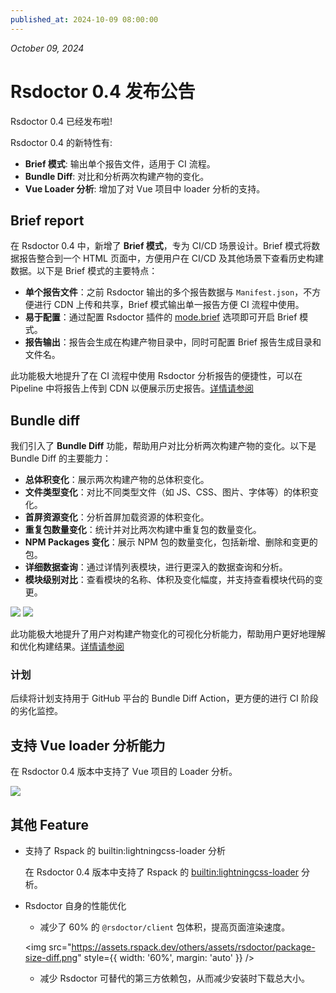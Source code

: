 ```yaml
---
published_at: 2024-10-09 08:00:00
---
```


_October 09, 2024_

# Rsdoctor 0.4 发布公告

Rsdoctor 0.4 已经发布啦!

Rsdoctor 0.4 的新特性有:

- **Brief 模式**: 输出单个报告文件，适用于 CI 流程。
- **Bundle Diff**: 对比和分析两次构建产物的变化。
- **Vue Loader 分析**: 增加了对 Vue 项目中 loader 分析的支持。

## Brief report

在 Rsdoctor 0.4 中，新增了 **Brief 模式**，专为 CI/CD 场景设计。Brief 模式将数据报告整合到一个 HTML 页面中，方便用户在 CI/CD 及其他场景下查看历史构建数据。以下是 Brief 模式的主要特点：

- **单个报告文件**：之前 Rsdoctor 输出的多个报告数据与 `Manifest.json`，不方便进行 CDN 上传和共享，Brief 模式输出单一报告方便 CI 流程中使用。
- **易于配置**：通过配置 Rsdoctor 插件的 [mode.brief](/config/options/options#mode) 选项即可开启 Brief 模式。
- **报告输出**：报告会生成在构建产物目录中，同时可配置 Brief 报告生成目录和文件名。

此功能极大地提升了在 CI 流程中使用 Rsdoctor 分析报告的便捷性，可以在 Pipeline 中将报告上传到 CDN 以便展示历史报告。[详情请参阅](/guide/start/cicd)

## Bundle diff


<Badge text="Version: 0.4.5" type="warning" />

我们引入了 **Bundle Diff** 功能，帮助用户对比分析两次构建产物的变化。以下是 Bundle Diff 的主要能力：

- **总体积变化**：展示两次构建产物的总体积变化。
- **文件类型变化**：对比不同类型文件（如 JS、CSS、图片、字体等）的体积变化。
- **首屏资源变化**：分析首屏加载资源的体积变化。
- **重复包数量变化**：统计并对比两次构建中重复包的数量变化。
- **NPM Packages 变化**：展示 NPM 包的数量变化，包括新增、删除和变更的包。
- **详细数据查询**：通过详情列表模块，进行更深入的数据查询和分析。
- **模块级别对比**：查看模块的名称、体积及变化幅度，并支持查看模块代码的变更。

<div style={{ display: 'flex', justifyContent: 'space-between' }}>
  <img
    src="https://assets.rspack.dev/others/assets/rsdoctor/bundle-diff-cards.png"
    style={{ width: '48%' }}
  />
  <img
    src="https://assets.rspack.dev/others/assets/rsdoctor/bundle-diff-module-list.png"
    style={{ width: '48%' }}
  />
</div>

此功能极大地提升了用户对构建产物变化的可视化分析能力，帮助用户更好地理解和优化构建结果。[详情请参阅](/guide/usage/bundle-diff)

### 计划

后续将计划支持用于 GitHub 平台的 Bundle Diff Action，更方便的进行 CI 阶段的劣化监控。

## 支持 Vue loader 分析能力

<Badge text="Version: 0.4.5" type="warning" />

在 Rsdoctor 0.4 版本中支持了 Vue 项目的 Loader 分析。

<img src="https://assets.rspack.dev/others/assets/rsdoctor/vue-loader.png" />

## 其他 Feature

- 支持了 Rspack 的 builtin:lightningcss-loader 分析

  在 Rsdoctor 0.4 版本中支持了 Rspack 的 [builtin:lightningcss-loader](https://rspack.dev/guide/features/builtin-lightningcss-loader#builtin-lightningcss-loader) 分析。

- Rsdoctor 自身的性能优化

  - 减少了 60% 的 `@rsdoctor/client` 包体积，提高页面渲染速度。

  <img
    src="https://assets.rspack.dev/others/assets/rsdoctor/package-size-diff.png"
    style={{ width: '60%', margin: 'auto' }}
  />

  - 减少 Rsdoctor 可替代的第三方依赖包，从而减少安装时下载总大小。
